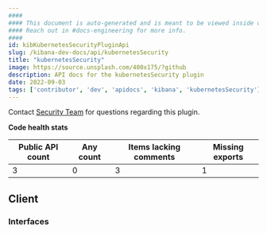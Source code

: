 ```yaml
---
####
#### This document is auto-generated and is meant to be viewed inside our experimental, new docs system.
#### Reach out in #docs-engineering for more info.
####
id: kibKubernetesSecurityPluginApi
slug: /kibana-dev-docs/api/kubernetesSecurity
title: "kubernetesSecurity"
image: https://source.unsplash.com/400x175/?github
description: API docs for the kubernetesSecurity plugin
date: 2022-09-03
tags: ['contributor', 'dev', 'apidocs', 'kibana', 'kubernetesSecurity']
---
```




Contact [Security Team](https://github.com/orgs/elastic/teams/security-team) for questions regarding this plugin.

**Code health stats**

| Public API count  | Any count | Items lacking comments | Missing exports |
|-------------------|-----------|------------------------|-----------------|
| 3 | 0 | 3 | 1 |

## Client

### Interfaces
<DocDefinitionList data={kubernetesSecurityObj.client.interfaces}/>


